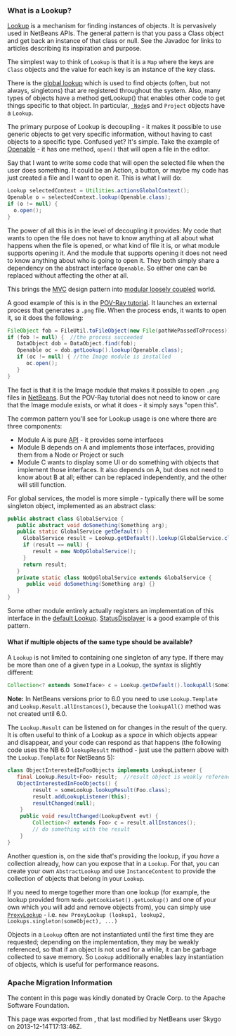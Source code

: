 <!--

    Licensed to the Apache Software Foundation (ASF) under one
    or more contributor license agreements.  See the NOTICE file
    distributed with this work for additional information
    regarding copyright ownership.  The ASF licenses this file
    to you under the Apache License, Version 2.0 (the
    "License"); you may not use this file except in compliance
    with the License.  You may obtain a copy of the License at

      http://www.apache.org/licenses/LICENSE-2.0

    Unless required by applicable law or agreed to in writing,
    software distributed under the License is distributed on an
    "AS IS" BASIS, WITHOUT WARRANTIES OR CONDITIONS OF ANY
    KIND, either express or implied.  See the License for the
    specific language governing permissions and limitations
    under the License.

-->

===What is a Lookup?===

[http://bits.netbeans.org/dev/javadoc/org-openide-util-lookup/org/openide/util/Lookup.html Lookup] is a mechanism for finding instances of objects.  It is pervasively used in NetBeans APIs.  The general pattern is that you pass a Class object and get back an instance of that class or null.  See the Javadoc for links to articles describing its inspiration and purpose.

The simplest way to think of <tt>Lookup</tt> is that it is a <tt>Map</tt> where the keys are <tt>Class</tt> objects and the value for each key is an instance of the key class.

There is the [[DevFaqLookupDefault| global lookup]] which is used to find objects (often, but not always, singletons) that are registered throughout the system.  Also, many types of objects have a method getLookup() that enables other code to get things specific to that object.  In particular, <tt>[[DevFaqWhatIsANode| Node]]</tt>s and <tt>Project</tt> objects have a <tt>Lookup</tt>.

The primary purpose of Lookup is decoupling - it makes it possible to use generic objects to get very specific information, without having to cast objects to a specific type.  Confused yet?  It's simple.  Take the example of [http://bits.netbeans.org/dev/javadoc/org-openide-awt/org/netbeans/api/actions/Openable.html Openable] - it has one method, <tt>open()</tt> that will open a file in the editor.

Say that I want to write some code that will open the selected file when the user does something.  It could be an Action, a button, or maybe my code has just created a file and I want to open it.  This is what I will do:

<source lang="java">
Lookup selectedContext = Utilities.actionsGlobalContext();
Openable o = selectedContext.lookup(Openable.class);
if (o != null) {
  o.open();
}
</source>

The power of all this is in the level of decoupling it provides:  My code that wants to open the file does not have to know anything at all about what happens when the file is opened, or what kind of file it is, or what module supports opening it.  And the module that supports opening it does not need to know anything about who is going to open it.  They both simply share a dependency on the abstract interface <tt>Openable</tt>.  So either one can be replaced without affecting the other at all.

This brings the [[apidesign:MVC|MVC]] design pattern into [[apidesign:DCI|modular loosely coupled]] world.

A good example of this is in the [http://platform.netbeans.org/tutorials/nbm-povray-1.html POV-Ray tutorial].  It launches an external process that generates a <tt>.png</tt> file.  When the process ends, it wants to open it, so it does the following:

<source lang="java">
FileObject fob = FileUtil.toFileObject(new File(pathWePassedToProcess));
if (fob != null) {  //the process succeeded
   DataObject dob = DataObject.find(fob);
   Openable oc = dob.getLookup().lookup(Openable.class);
   if (oc != null) { //the Image module is installed
      oc.open();
   }
}
</source>

The fact is that it is the Image module that makes it possible to open <tt>.png</tt> files in [[NetBeans]].  But the POV-Ray tutorial does not need to know or care that the Image module exists, or what it does - it simply says "open this".

The common pattern you'll see for Lookup usage is one where there are three components:

* Module A is pure [[API]] - it provides some interfaces
* Module B depends on A and implements those interfaces, providing them from a Node or Project or such
* Module C wants to display some UI or do something with objects that implement those interfaces.  It also depends on A, but does not need to know about B at all; either can be replaced independently, and the other will still function.

For global services, the model is more simple - typically there will be some singleton object, implemented as an abstract class:

<source lang="java">
public abstract class GlobalService {
   public abstract void doSomething(Something arg);
   public static GlobalService getDefault() {
     GlobalService result = Lookup.getDefault().lookup(GlobalService.class);
     if (result == null) {
        result = new NoOpGlobalService();
     }
     return result;
   }
   private static class NoOpGlobalService extends GlobalService {
      public void doSomething(Something arg) {}
   }
}
</source>

Some other module entirely actually registers an implementation of this interface in the [[DevFaqLookupDefault| default Lookup]].  [http://bits.netbeans.org/dev/javadoc/org-openide-awt/org/openide/awt/StatusDisplayer.html StatusDisplayer] is a good example of this pattern.

====What if multiple objects of the same type should be available?====
A <tt>Lookup</tt> is not limited to containing one singleton of any type.  If there may be more than one of a given type in a Lookup, the syntax is slightly different:

<source lang="java">
Collection<? extends SomeIface> c = Lookup.getDefault().lookupAll(SomeIface.class);
</source>

'''Note:''' In NetBeans versions prior to 6.0 you need to use <tt>Lookup.Template</tt> and <tt>Lookup.Result.allInstances()</tt>, because the <tt>lookupAll()</tt> method was not created until 6.0.

The <tt>Lookup.Result</tt> can be listened on for changes in the result of the query.  It is often useful to think of a Lookup as a ''space'' in which objects appear and disappear, and your code can respond as that happens (the following code uses the NB 6.0 <tt>lookupResult</tt> method - just use the pattern above with the <tt>Lookup.Template</tt> for NetBeans 5):

<source lang="java">
class ObjectInterestedInFooObjects implements LookupListener {
   final Lookup.Result<Foo> result;  //result object is weakly referenced inside Lookup
   ObjectInterestedInFooObjects() {
        result = someLookup.lookupResult(Foo.class);
        result.addLookupListener(this);
        resultChanged(null);
    }
    public void resultChanged(LookupEvent evt) {
        Collection<? extends Foo> c = result.allInstances();
        // do something with the result
    }
}
</source>

Another question is, on the side that's providing the lookup, if you ''have'' a collection already, how can you expose that in a <tt>Lookup</tt>.  For that, you can create your own <tt>AbstractLookup</tt> and use <tt>InstanceContent</tt> to provide the collection of objects that belong in your <tt>Lookup</tt>.

If you need to merge together more than one lookup (for example, the lookup provided from <code>Node.getCookieSet().getLookup()</code> and one of your own which you will add and remove objects from), you can simply use [http://bits.netbeans.org/dev/javadoc/org-openide-util-lookup/org/openide/util/lookup/ProxyLookup.html <code>ProxyLookup</code>] - i.e. <code>new ProxyLookup (lookup1, lookup2, Lookups.singleton(someObject), ...)</code>

Objects in a <tt>Lookup</tt> often are not instantiated until the first time they are requested;  depending on the implementation, they may be weakly referenced, so that if an object is not used for a while, it can be garbage collected to save memory. So <tt>Lookup</tt> additionally enables lazy instantiation of objects, which is useful for performance reasons.

===Apache Migration Information===

The content in this page was kindly donated by Oracle Corp. to the
Apache Software Foundation.

This page was exported from , 
that last modified by NetBeans user Skygo 
on 2013-12-14T17:13:46Z.

